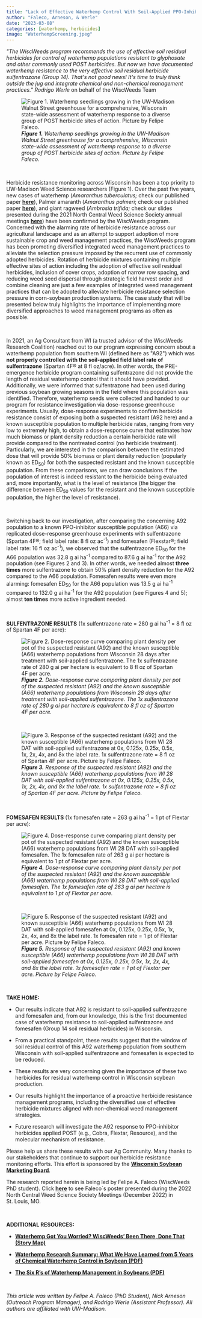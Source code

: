 ```yaml
---
title: "Lack of Effective Waterhemp Control With Soil-Applied PPO-Inhibitor (Group 14) Herbicides Further Highlights The Need for Integrated Weed Management Practices "
author: "Faleco, Arneson, & Werle"
date: "2023-03-08"
categories: [waterhemp, herbicides]
image: "WaterhempScreening.jpeg"
---
```


*\"The WiscWeeds program recommends the use of effective soil residual herbicides for control of waterhemp populations resistant to glyphosate and other commonly used POST herbicides. But now we have documented waterhemp resistance to the very effective soil residual herbicide sulfentrazone (Group 14). That\'s not good news! It\'s time to truly think outside the jug and integrate chemical and non-chemical management practices.\" Rodrigo Werle* on behalf of the WiscWeeds Team

![***Figure 1.** Waterhemp seedlings growing in the UW-Madison Walnut Street greenhouse for a comprehensive, Wisconsin state-wide assessment of waterhemp response to a diverse group of POST herbicide sites of action. Picture by Felipe Faleco.* ](WaterhempScreening.jpeg)

\

Herbicide resistance monitoring across Wisconsin has been a top priority to UW-Madison Weed Science researchers (Figure 1). Over the past five years, new cases of waterhemp (*Amaranthus tuberculatus;* check our published paper [**here**](https://www.cambridge.org/core/journals/weed-technology/article/multiple-herbicide-resistance-in-waterhemp-amaranthus-tuberculatus-accessions-from-wisconsin/A06425D2D9887F90E003D34753BC38B9#article)), Palmer amaranth (*Amaranthus palmeri*; check our published paper [**here**](https://www.cambridge.org/core/journals/weed-technology/article/multiple-resistance-to-imazethapyr-atrazine-and-glyphosate-in-a-recently-introduced-palmer-amaranth-amaranthus-palmeri-accession-in-wisconsin/37F4DC740053C7489FD1FDD2CE8C03B8)), and giant ragweed (*Ambrosia trifida;* check our slides presented during the 2021 North Central Weed Science Society annual meetings [**here**](https://drive.google.com/file/d/1kmvfYbFzpG1ipVoz8RMSSkhB7byVR2G4/view?usp=share_link)) have been confirmed by the WiscWeeds program. Concerned with the alarming rate of herbicide resistance across our agricultural landscape and as an attempt to support adoption of more sustainable crop and weed management practices, the WiscWeeds program has been promoting diversified integrated weed management practices to alleviate the selection pressure imposed by the recurrent use of commonly adopted herbicides. Rotation of herbicide mixtures containing multiple effective sites of action including the adoption of effective soil residual herbicides, inclusion of cover crops, adoption of narrow row spacing, and reducing weed seed dispersal through strategic field harvest order and combine cleaning are just a few examples of integrated weed management practices that can be adopted to alleviate herbicide resistance selection pressure in corn-soybean production systems. The case study that will be presented below truly highlights the importance of implementing more diversified approaches to weed management programs as often as possible.

\

In 2021, an Ag Consultant from WI (a trusted advisor of the WiscWeeds Research Coalition) reached out to our program expressing concern about a waterhemp population from southern WI (defined here as \"A92\") which was **not properly controlled with the soil-applied field label rate of sulfentrazone** (Spartan 4F® at 8 fl oz/acre). In other words, the PRE-emergence herbicide program containing sulfentrazone did not provide the length of residual waterhemp control that it should have provided. Additionally, we were informed that sulfentrazone had been used during previous soybean growing seasons in the field where this population was identified. Therefore, waterhemp seeds were collected and handed to our program for resistance investigation via dose-response greenhouse experiments. Usually, dose-response experiments to confirm herbicide resistance consist of exposing both a suspected resistant (A92 here) and a known susceptible population to multiple herbicide rates, ranging from very low to extremely high, to obtain a dose-response curve that estimates how much biomass or plant density reduction a certain herbicide rate will provide compared to the nontreated control (no herbicide treatment). Particularly, we are interested in the comparison between the estimated dose that will provide 50% biomass or plant density reduction (popularly known as ED~50~) for both the suspected resistant and the known susceptible population. From these comparisons, we can draw conclusions if the population of interest is indeed resistant to the herbicide being evaluated and, more importantly, what is the level of resistance (the bigger the difference between ED~50~ values for the resistant and the known susceptible population, the higher the level of resistance).

\

Switching back to our investigation, after comparing the concerning A92 population to a known
PPO-inhibitor susceptible population (A66) via replicated dose-response greenhouse experiments with sulfentrazone (Spartan 4F®; field label rate: 8 fl oz ac^-1^) and fomesafen (Flexstar®; field label rate: 16 fl oz ac^-1^), we observed that the sulfentrazone ED~50~ for the A66 population was 32.8 g ai ha^-1^ compared to 87.6 g ai ha^-1^ for the A92 population (see Figures 2 and 3). In other words, we needed almost **three
times** more sulfentrazone to obtain 50% plant density reduction for the A92 compared to the A66 population. Fomesafen results were even more alarming: fomesafen ED~50~ for the A66 population was 13.5 g ai ha^-1^ compared to 132.0 g ai ha^-1^ for the A92 population (see Figures 4 and 5); almost **ten times** more active ingredient needed.

\

**SULFENTRAZONE RESULTS** (1x sulfentrazone rate = 280 g ai ha^-1^ = 8 fl oz of Spartan 4F per acre):

![***Figure 2.** Dose-response curve comparing plant density per pot of the suspected resistant (A92) and the known susceptible (A66) waterhemp populations from Wisconsin 28 days after treatment with soil-applied sulfentrazone. The 1x sulfentrazone rate of 280 g ai per hectare is equivalent to 8 fl oz of Spartan 4F per acre.*](SulfentrazonePlantDensity.jpg)

\

![***Figure 3.** Response of the suspected resistant (A92) and the known susceptible (A66) waterhemp populations from WI 28 DAT with soil-applied sulfentrazone at 0x, 0.125x, 0.25x, 0.5x, 1x, 2x, 4x, and 8x the label rate. 1x sulfentrazone rate = 8 fl oz of Spartan 4F per acre. Picture by Felipe Faleco.*](SulfentrazonePicture.jpg)

\

**FOMESAFEN RESULTS** (1x fomesafen rate = 263 g ai ha^-1^ = 1 pt of Flextar per acre):

![***Figure 4.** Dose-response curve comparing plant density per pot of the suspected resistant (A92) and the known susceptible (A66) waterhemp populations from WI 28 DAT with soil-applied fomesafen. The 1x fomesafen rate of 263 g ai per hectare is equivalent to 1 pt of Flextar per acre.*](FomesafenPlantDensity.jpg)

\

![***Figure 5.** Response of the suspected resistant (A92) and known susceptible (A66) waterhemp populations from WI 28 DAT with soil-applied fomesafen at 0x, 0.125x, 0.25x, 0.5x, 1x, 2x, 4x, and 8x the label rate. 1x fomesafen rate = 1 pt of Flextar per acre. Picture by Felipe Faleco.* ](FomesafenPicture.jpg)

\

**TAKE HOME:**

-   Our results indicate that A92 is resistant to soil-applied sulfentrazone and fomesafen and, from our knowledge, this is the first documented case of waterhemp resistance to soil-applied sulfentrazone and fomesafen (Group 14 soil residual herbicides) in Wisconsin.

-   From a practical standpoint, these results suggest that the window of soil residual control of this A92 waterhemp population from southern Wisconsin with soil-applied sulfentrazone and fomesafen is expected to be reduced.

-   These results are very concerning given the importance of these two herbicides for
    residual waterhemp control in Wisconsin soybean production.

-   Our results highlight the importance of a proactive herbicide resistance management programs, including the diversified use of effective herbicide mixtures aligned with non-chemical weed management strategies.

-   Future research will investigate the A92 response to PPO-inhibitor herbicides applied POST (e.g., Cobra, Flextar, Resource), and the molecular mechanism of resistance.

Please help us share these results with our Ag Community. Many thanks to our stakeholders that continue to support our herbicide resistance monitoring efforts. This effort is sponsored by the [**Wisconsin Soybean Marketing Board**](https://wisoybean.org/wsmb/).

The research reported herein is being led by Felipe A. Faleco (WiscWeeds PhD student). Click [**here**](https://drive.google.com/file/d/1BDrRftAiFqwUOrTwlQhXh5ft_hY3g02C/view?usp=sharing) to see Faleco\`s poster presented during the 2022 North Central Weed Science Society Meetings (December 2022) in St. Louis, MO.

\

**ADDITIONAL RESOURCES:**

-   [**Waterhemp Got You Worried? WiscWeeds' Been There, Done That (Story Map)**](https://storymaps.arcgis.com/stories/9ae6d1c164e24c7987432dbe1cf67d0e)

-   [**Waterhemp Research Summary: What We Have Learned from 5 Years of Chemical Waterhemp Control in Soybean (PDF)**](https://wiscweeds.info/images/2023ResearchReport/WaterhempMultiTrialSummary2019_2022.pdf)

-   [**The Six R's of Waterhemp Management in Soybeans (PDF)**](https://wiscweeds.info/images/2023ResearchReport/SixRsOfWaterhempManagement.pdf)

\

*This article was written by Felipe A. Faleco (PhD Student), Nick Arneson (Outreach Program Manager), and Rodrigo Werle (Assistant Professor). All authors are affiliated with UW-Madison.*
